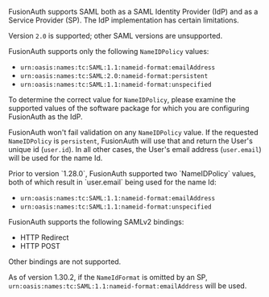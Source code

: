 
FusionAuth supports SAML both as a SAML Identity Provider (IdP) and as a Service Provider (SP). The IdP implementation has certain limitations. 

Version `2.0` is supported; other SAML versions are unsupported.

FusionAuth supports only the following `NameIDPolicy` values:

* `urn:oasis:names:tc:SAML:1.1:nameid-format:emailAddress`
* `urn:oasis:names:tc:SAML:2.0:nameid-format:persistent`
* `urn:oasis:names:tc:SAML:1.1:nameid-format:unspecified`

To determine the correct value for `NameIDPolicy`, please examine the supported values of the software package for which you are configuring FusionAuth as the IdP.

FusionAuth won't fail validation on any `NameIDPolicy` value. If the requested `NameIDPolicy` is `persistent`, FusionAuth will use that and return the User's unique id (`user.id`). In all other cases, the User's email address (`user.email`) will be used for the name Id. 

<Aside type="note">
Prior to version `1.28.0`, FusionAuth supported two `NameIDPolicy` values, both of which result in `user.email` being used for the name Id:

* `urn:oasis:names:tc:SAML:1.1:nameid-format:emailAddress`
* `urn:oasis:names:tc:SAML:1.1:nameid-format:unspecified`
</Aside>

FusionAuth supports the following SAMLv2 bindings:

* HTTP Redirect 
* HTTP POST

Other bindings are not supported.

As of version 1.30.2, if the `NameIdFormat` is omitted by an SP, `urn:oasis:names:tc:SAML:1.1:nameid-format:emailAddress` will be used.
